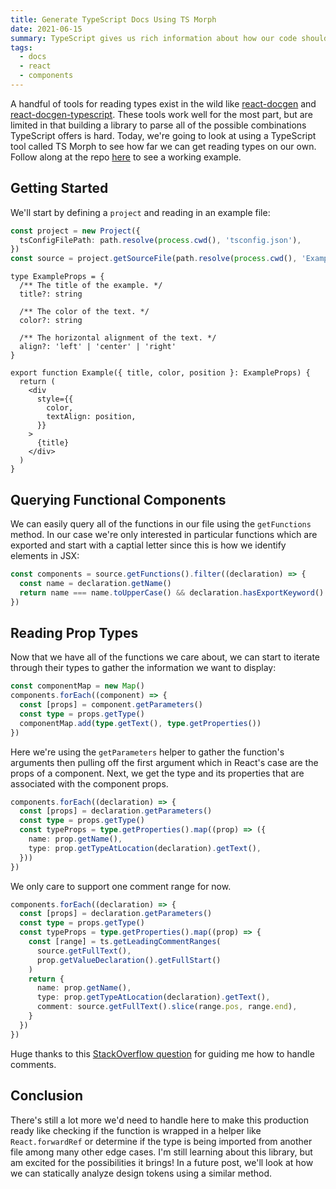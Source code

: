```yaml
---
title: Generate TypeScript Docs Using TS Morph
date: 2021-06-15
summary: TypeScript gives us rich information about how our code should work. In this post, we'll look at generating documentation using TS Morph, specifically for functional React components.
tags:
  - docs
  - react
  - components
---
```


A handful of tools for reading types exist in the wild like [react-docgen](https://github.com/reactjs/react-docgen) and [react-docgen-typescript](https://github.com/styleguidist/react-docgen-typescript). These tools work well for the most part, but are limited in that building a library to parse all of the possible combinations TypeScript offers is hard. Today, we're going to look at using a TypeScript tool called TS Morph to see how far we can get reading types on our own. Follow along at the repo [here]() to see a working example.

## Getting Started

We'll start by defining a `project` and reading in an example file:

```ts filename=index
const project = new Project({
  tsConfigFilePath: path.resolve(process.cwd(), 'tsconfig.json'),
})
const source = project.getSourceFile(path.resolve(process.cwd(), 'Example.tsx'))
```

```tsx filename=Example
type ExampleProps = {
  /** The title of the example. */
  title?: string

  /** The color of the text. */
  color?: string

  /** The horizontal alignment of the text. */
  align?: 'left' | 'center' | 'right'
}

export function Example({ title, color, position }: ExampleProps) {
  return (
    <div
      style={{
        color,
        textAlign: position,
      }}
    >
      {title}
    </div>
  )
}
```

## Querying Functional Components

We can easily query all of the functions in our file using the `getFunctions` method. In our case we're only interested in particular functions which are exported and start with a captial letter since this is how we identify elements in JSX:

```ts
const components = source.getFunctions().filter((declaration) => {
  const name = declaration.getName()
  return name === name.toUpperCase() && declaration.hasExportKeyword()
})
```

## Reading Prop Types

Now that we have all of the functions we care about, we can start to iterate through their types to gather the information we want to display:

```ts
const componentMap = new Map()
components.forEach((component) => {
  const [props] = component.getParameters()
  const type = props.getType()
  componentMap.add(type.getText(), type.getProperties())
})
```

Here we're using the `getParameters` helper to gather the function's arguments then pulling off the first argument which in React's case are the props of a component. Next, we get the type and its properties that are associated with the component props.

```ts
components.forEach((declaration) => {
  const [props] = declaration.getParameters()
  const type = props.getType()
  const typeProps = type.getProperties().map((prop) => ({
    name: prop.getName(),
    type: prop.getTypeAtLocation(declaration).getText(),
  }))
})
```

We only care to support one comment range for now.

```ts
components.forEach((declaration) => {
  const [props] = declaration.getParameters()
  const type = props.getType()
  const typeProps = type.getProperties().map((prop) => {
    const [range] = ts.getLeadingCommentRanges(
      source.getFullText(),
      prop.getValueDeclaration().getFullStart()
    )
    return {
      name: prop.getName(),
      type: prop.getTypeAtLocation(declaration).getText(),
      comment: source.getFullText().slice(range.pos, range.end),
    }
  })
})
```

Huge thanks to this [StackOverflow question](https://stackoverflow.com/questions/47429792/is-it-possible-to-get-comments-as-nodes-in-the-ast-using-the-typescript-compiler) for guiding me how to handle comments.

## Conclusion

There's still a lot more we'd need to handle here to make this production ready like checking if the function is wrapped in a helper like `React.forwardRef` or determine if the type is being imported from another file among many other edge cases. I'm still learning about this library, but am excited for the possibilities it brings! In a future post, we'll look at how we can statically analyze design tokens using a similar method.
